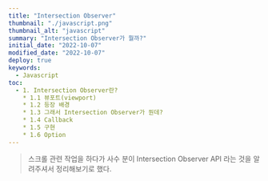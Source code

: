 ```yaml
---
title: "Intersection Observer"
thumbnail: "./javascript.png"
thumbnail_alt: "javascript"
summary: "Intersection Observer가 뭘까?"
initial_date: "2022-10-07"
modified_date: "2022-10-07"
deploy: true
keywords:
  - Javascript
toc:
  - 1. Intersection Observer란?
    * 1.1 뷰포트(viewport)
    * 1.2 등장 배경
    * 1.3 그래서 Intersection Observer가 뭔데?
    * 1.4 Callback
    * 1.5 구현
    * 1.6 Option
---
```




<Blockquote>
  스크롤 관련 작업을 하다가 사수 분이 Intersection Observer API 라는 것을 알려주셔서 정리해보기로 했다.
</Blockquote>

<Title id="1" title="1. Intersection Observer란?" />

- MDN에서 <Link link="https://developer.mozilla.org/en-US/docs/Web/API/Intersection_Observer_API" target="_blank">Intersection Observer</Link>를 다음과 같이 정의하고 있다.
  <Blockquote>
    The Intersection Observer API provides a way to asynchronously observe changes in the intersection of a target element with an ancestor element or with a top-level document's viewport.
  </Blockquote>

- 직역하자면 타켓 엘리먼트가 상위 엘리먼트 또는 최상위 document의 뷰포트와 교차된 변경사항을 비동기식으로 관찰하는 방법을 제공한다는 것이다.
- Intersection Observer API는 동적 로딩을 위한 무한 스크롤을 구현할 때 제일 많이 쓰인다. 필자 같은 경우 옆에 목차(TOC)를 구현하였다.

<Subtitle id="1.1" title="1.1 뷰포트(viewport)" />

- MDN에서 
  <Link
    link="https://developer.mozilla.org/en-US/docs/Web/API/Intersection_Observer_API"
    target="_blank">
    viewport
  </Link>
  를 다음과 같이 설명한다.
  <Blockquote>
    A viewport represents the area in computer graphics being currently viewed. In web browser terms, it is generally the same as the browser window, excluding the UI, menu bar, etc. That is the part of the document you are viewing.
  </Blockquote> 
- 정리하자면 브라우저에서 주소창, 메뉴바 등을 제외한 사용자에게 보여지는 영역을 말한다.

<Subtitle id="1.2" title="1.2 등장 배경" />

- 과거에는 교차 지점을 감지하려면 
  <Link
    link="https://developer.mozilla.org/en-US/docs/Web/API/Element/getBoundingClientRect"
    target="_blank">
    getBoundingClientRect()
  </Link>
  메서드를 통해 실제 엘리먼트의 width, height, top, right, bottom, left 등을 측정했다.

```
const {width, height} = elem.getBoundingClientRect(); 
```

- 이 메서드는 호출할 때마다 브라우저는 엘리먼트의 크기와 위치값을 불러오기 위해 문서를 다시 그리게 되는 리플로우(reflow) 현상이 발생한다.
- 심지어 이 메서드가 메인 스레드에서 실행되기 때문에 들어오는 엘리먼트마다 체크해주어야 한다면 성능에 문제가 발생할 수 있다.

<br />

- Intersection Observer는 getBoundingClientRect()의 단점을 비동기로 해결한다.
- MDN에서는 다음과 같이 설명한다.
  <Blockquote>
    The Intersection Observer API lets code register a callback function that is executed whenever an element they wish to monitor enters or exits another element (or the viewport), 
    or when the amount by which the two intersect changes by a requested amount. 
  </Blockquote>

- 타켓 요소가 다른 요소 또는 뷰포트에 교차될 때 등록된 콜백 함수를 실행할 수 있다.

  <Blockquote>
    This way, sites no longer need to do anything on the main thread to watch for this kind of element intersection, and the browser is free to optimize the management of intersections as it sees fit.
  </Blockquote> 

- 이렇게 하면 메인 스레드에서는 아무 것도 할 필요가 없고 브라우저는 적절하다고 판단되는 교차 관리를 자유롭게 최적화할 수 있다.

<Subtitle id="1.3" title="1.3 그래서 Intersection Observer가 뭔데?" />

- Intersection Observer는 브라우저에서의 뷰포트(Viewport)와 타켓 엘리먼트의 교차 지점을 관찰해 타겟 엘리먼트가 뷰포트에 속하는지 속하지 않는지를 구별하는 기능을 제공한다.
- Intersection Observer는 <Highlight>new IntersectionObserver()</Highlight> 를 통해 인스턴스를 생성하고 observe 메서드를 통해 관찰할 element를 지정한다.

```
const io = new IntersectionObserver(callback, options);
io.observe(element);
```

- 이 때 생성자는 2개의 인수 <Highlight>callback</Highlight>과 <Highlight>options</Highlight>를 가진다.

<Subtitle id="1.4" title="1.4 Callback" />

- MDN에 따르면 콜백은 다음 상황에서 실행된다.
  <Blockquote>
    The first time the observer is initially asked to watch a target element.
  </Blockquote>

  - 관찰할 대상(Target)이 처음으로 등록될 때

  <Blockquote>
    A target element intersects either the device's viewport or a specified element. That specified element is called the root element or root for the purposes of the Intersection Observer API.
  </Blockquote>
  
  - 대상(Target)으로 칭하는 요소가 뷰포트나 특정 요소와 교차할 때

<br />

- 그리고 콜백은 2개의 인수 <Highlight>entries</Highlight>와 <Highlight>observer</Highlight>를 가진다.

<ThirdTitle title="1.4.1 entries" />

```
const io = new IntersectionObserver((entries, observer) => {
  entries.forEach(entry => {
    console.log(entry);
  })
}, options);

io.observe(element);
```

<br />

- 출력된 entry를 확인해보면 다음과 같다.

  <Image src={intersectionObserver1} width="50%" />

- <Link
    link="https://developer.mozilla.org/en-US/docs/Web/API/IntersectionObserverEntry"
    target="_blank">
    IntersectionObserverEntry
  </Link>의 배열로 되어 있고 각 객체는 <Highlight>time</Highlight>, <Highlight>rootBounds</Highlight>, <Highlight>isVisible</Highlight> 등의 속성들을 포함한다.
- 이 중에서 중요한 속성들은 다음과 같다.
  - <Highlight color="#FFBC97">target</Highlight>: 관찰 대상(Element) 요소
  - <Highlight color="#FFBC97">boundingClientRect</Highlight>: 교차한 지점과 상관없이 오로지 관찰 대상의 사각형 정보
  - <Highlight color="#FFBC97">intersectionRect</Highlight>: 뷰포트와 교차하는 관찰 대상의 영역에 대한 사격형 정보
  - <Highlight color="#FFBC97">intersectionRatio</Highlight>: 뷰포트와 교차하는 관찰 대상의 영역을 0.0 ~ 1.0 사이의 수치로 반환
  - <Highlight color="#FFBC97">isIntersecting</Highlight>: 뷰포트와 관찰 대상의 교차 상태를 나타내는 값(Boolean)

<ThirdTitle title="1.4.2 observer" />

- observer는 콜백이 실행되는 동안 호출되는 IntersectionObserver 인스턴스이다.

```
const io = new IntersectionObserver((entries, observer) => {
 console.log(observer);
}, options);

io.observe(element);
```
- observer를 확인해보면 다음과 같다.

  <Image src={intersectionObserver2} width="50%" />

- 주요 속성들에는 <Highlight>root</Highlight>, <Highlight>rootMargin</Highlight>, <Highlight>thresholds</Highlight> 옵션들이 있다.
- 그리고 <Highlight>observe</Highlight>, <Highlight>unobserve</Highlight>, <Highlight>disconnect</Highlight>, <Highlight>takeRecords</Highlight> 메서드들이 있는 것을 확인할 수 있다.

<Subtitle id="1.5" title="1.5 구현" />

<iframe src="https://codesandbox.io/embed/intersection-observer-forked-5993ee?fontsize=14&hidenavigation=1&theme=dark"
  style="width:100%; height:500px; border:0; border-radius: 4px; overflow:hidden;"
  title="intersection_observer (forked)"
  allow="accelerometer; ambient-light-sensor; camera; encrypted-media; geolocation; gyroscope; hid; microphone; midi; payment; usb; vr; xr-spatial-tracking"
  sandbox="allow-forms allow-modals allow-popups allow-presentation allow-same-origin allow-scripts"
></iframe>

<Subtitle id="1.6" title="1.6 Option" />

- MDN에에서 IntersectionObserver에 대한 option을 다음과 같이 설명한다.

  <Blockquote>
    The options object passed into the 
    <Link
    link="https://developer.mozilla.org/en-US/docs/Web/API/IntersectionObserver/IntersectionObserver"
    target="_blank">
    IntersectionObserver()
    </Link> constructor let you control the circumstances under which the observer's callback is invoked.
    It has the following fields: root, rootMargin, threshold
  </Blockquote>

- 직역하자면 IntersectionObserver() 생성자에 전달되는 options 객체는 콜백이 호출되는 상황을 root, rootMargin, threshold로 조작할 수 있다는 것이다.

<ThirdTitle title="1.6.1 root" />
  <Blockquote>
    The element that is used as the viewport for checking visibility of the target.
    Must be the ancestor of the target. Defaults to the browser viewport if not specified or if null.
  </Blockquote>

- 대상(Target) 요소의 가성성을 확인할 때 사용되는 뷰포트 요소를 지정하는 옵션으로 이는 대상 요소의 조상(부모) 요소여야 한다.
- 기본 값은 뷰포트이고 root 값이 null이거나 지정되지 않으면 기본값으로 설정된다.

  <iframe src="https://codesandbox.io/embed/intersection-observer-2-wd6rni?fontsize=14&hidenavigation=1&theme=dark"
    style="width:90%; height:400px; border:0; border-radius: 4px;"
    title="intersection_observer_2"
    allow="accelerometer; ambient-light-sensor; camera; encrypted-media; geolocation; gyroscope; hid; microphone; midi; payment; usb; vr; xr-spatial-tracking"
    sandbox="allow-forms allow-modals allow-popups allow-presentation allow-same-origin allow-scripts"
  ></iframe>

<br />

- 위 예에서는 각 대상 요쇼들(right)의 부모 요소(rightWrapper)를 root로 설정한 것이다.

```
const io = new IntersectionObserver(callback, {
  root: document.getElementById("rightWrapper")
});
```

<ThirdTitle title="1.6.2 rootMargin" />
  <Blockquote>
    Margin around the root. Can have values similar to the CSS margin property, e.g. "10px 20px 30px 40px" (top, right, bottom, left).
    The values can be percentages. This set of values serves to grow or shrink each side of the root element's bounding box before computing intersections. Defaults to all zeros.
  </Blockquote>

- CSS의 마진과 같이 root 각 측면의 bounding box를 수축히키거나 증가시킨다.
- 기본값은 0이고 원하는 값을 px 또는 % 등으로 나타낼 수 있다. 이 때, 단위를 꼭 입력해야 한다.

```
const io = new IntersectionObserver(callback, {
  root: document.getElementById("rightWrapper"),
  rootMargin: "48px 0px 0px 0px"
});
```

<br />

- 위 예제에서 스크롤 할 때 여백을 제외하고 사각형이 딱 뷰포트에 닿았을 때 왼쪽 영역의 값을 바꾸고 싶을 때에는 사이 간격인 48px를 rootMargin의 설정값으로 주면 된다.

<iframe src="https://codesandbox.io/embed/intersection-observer-3-lhmzts?fontsize=14&hidenavigation=1&theme=dark"
  style="width:90%; height:500px; border:0; border-radius: 4px; overflow:hidden;"
  title="intersection_observer_3"
  allow="accelerometer; ambient-light-sensor; camera; encrypted-media; geolocation; gyroscope; hid; microphone; midi; payment; usb; vr; xr-spatial-tracking"
  sandbox="allow-forms allow-modals allow-popups allow-presentation allow-same-origin allow-scripts"
></iframe>

<br />
<br />

<Source 
  lists={[
    ["MDN - Intersection Observer", "https://developer.mozilla.org/en-US/docs/Web/API/Intersection_Observer_API"],
    ["MDN - Viewport", "https://developer.mozilla.org/en-US/docs/Web/CSS/Viewport_concepts"]
  ]} 
/>